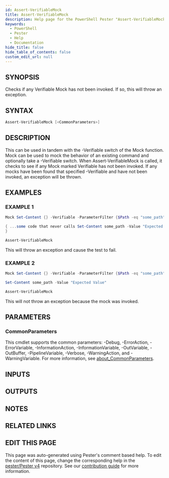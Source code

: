 ```yaml
---
id: Assert-VerifiableMock
title: Assert-VerifiableMock
description: Help page for the PowerShell Pester "Assert-VerifiableMock" command
keywords:
  - PowerShell
  - Pester
  - Help
  - Documentation
hide_title: false
hide_table_of_contents: false
custom_edit_url: null
---
```


## SYNOPSIS

Checks if any Verifiable Mock has not been invoked.
If so, this will throw an exception.

## SYNTAX

```powershell
Assert-VerifiableMock [<CommonParameters>]
```

## DESCRIPTION

This can be used in tandem with the -Verifiable switch of the Mock
function.
Mock can be used to mock the behavior of an existing command
and optionally take a -Verifiable switch.
When Assert-VerifiableMock
is called, it checks to see if any Mock marked Verifiable has not been
invoked.
If any mocks have been found that specified -Verifiable and
have not been invoked, an exception will be thrown.

## EXAMPLES

### EXAMPLE 1

```powershell
Mock Set-Content {} -Verifiable -ParameterFilter {$Path -eq "some_path" -and $Value -eq "Expected Value"}

{ ...some code that never calls Set-Content some_path -Value "Expected Value"...
}

Assert-VerifiableMock
```

This will throw an exception and cause the test to fail.

### EXAMPLE 2

```powershell
Mock Set-Content {} -Verifiable -ParameterFilter {$Path -eq "some_path" -and $Value -eq "Expected Value"}

Set-Content some_path -Value "Expected Value"

Assert-VerifiableMock
```

This will not throw an exception because the mock was invoked.

## PARAMETERS

### CommonParameters

This cmdlet supports the common parameters: -Debug, -ErrorAction, -ErrorVariable, -InformationAction, -InformationVariable, -OutVariable, -OutBuffer, -PipelineVariable, -Verbose, -WarningAction, and -WarningVariable. For more information, see [about_CommonParameters](http://go.microsoft.com/fwlink/?LinkID=113216).

## INPUTS

## OUTPUTS

## NOTES

## RELATED LINKS

## EDIT THIS PAGE

This page was auto-generated using Pester's comment based help. To edit the content of this page, change the corresponding help in the [pester/Pester v4](https://github.com/pester/Pester/tree/rel/4.x.x) repository. See our [contribution guide](https://github.com/pester/docs#contributing) for more information.
